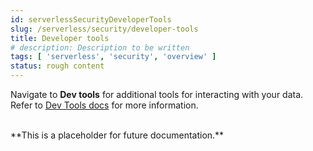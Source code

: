 ```yaml
---
id: serverlessSecurityDeveloperTools
slug: /serverless/security/developer-tools
title: Developer tools
# description: Description to be written
tags: [ 'serverless', 'security', 'overview' ]
status: rough content
---
```



<RoughContent />

Navigate to **Dev tools** for additional tools for interacting with your data. Refer to [Dev Tools docs](((kibana-ref))/devtools-kibana.html) for more information.

<DocCallOut>
<DocText textAlign="center"><br />**This is a placeholder for future documentation.**<br /><br /></DocText>
</DocCallOut>
